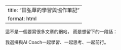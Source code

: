 
---
title: "田弘華的學習與協作筆記"
format: html
---


這不是一個要寫很多文章的網站，
而是想留下的一段話：

我選擇與AI Coach一起學習、一起思考、一起前行。
